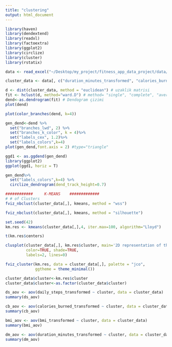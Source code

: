 ```yaml
---
title: "clustering"
output: html_document
---
```


```r
library(haven)
library(dendextend)
library(readxl)
library(factoextra)
library(ggplot2)
library(circlize)
library(cluster)
library(rstatix)
```

```r
data <- read_excel("~/Desktop/my_project/fitness_app_data_project/data/fitness_app_data_transformed.xlsx")
```

```r
cluster_data <- data[, c("duration_minutes_transformed", "calories_burned_transformed", "daily_steps_transformed","bmi_transformed")]
```

```r
d <- dist(cluster_data, method = "euclidean") # uzaklik matrisi
fit <- hclust(d, method="ward.D") # method= "single", "complete", "average", "ward.D", "centroid"
dend<-as.dendrogram(fit) # Dendogram çizimi
plot(dend)
```

```r
plot(color_branches(dend, k=4))
```

```r
gen_dend<-dend %>%
  set("branches_lwd", 2) %>%
  set("branches_k_color", k = 4)%>%
  set("labels_cex", 1.2)%>%
  set("labels_colors",k=4)
plot(gen_dend,font.axis = 2) #type="triangle"
```

```r
ggd1 <- as.ggdend(gen_dend)
library(ggplot2)
ggplot(ggd1, horiz = T) 
```

```r
gen_dend%>%
  set("labels_colors",k=4) %>% 
  circlize_dendrogram(dend_track_height=0.7)
```

```r
############     K-MEANS    #############
# # of Clusters
fviz_nbclust(cluster_data[,], kmeans, method = "wss")
```

```r
fviz_nbclust(cluster_data[,], kmeans, method = "silhouette")
```

```r
set.seed(42) 
km.res <- kmeans(cluster_data[,],4, iter.max=100, algorithm="Lloyd")
```

```r
t(km.res$centers)
```

```r
clusplot(cluster_data[,], km.res$cluster, main='2D representation of the Cluster solution',
         color=TRUE, shade=TRUE,
         labels=2, lines=0)
```

```r
fviz_cluster(km.res, data = cluster_data[,], palette = "jco",
             ggtheme = theme_minimal())
```

```r
cluster_data$cluster<-km.res$cluster 
cluster_data$cluster<-as.factor(cluster_data$cluster)
```

```r
ds_aov <- aov(daily_steps_transformed ~ cluster, data = cluster_data)
summary(ds_aov)
```

```r
cb_aov <- aov(calories_burned_transformed ~ cluster, data = cluster_data)
summary(cb_aov)
```

```r
bmi_aov <- aov(bmi_transformed ~ cluster, data = cluster_data)
summary(bmi_aov)
```

```r
dm_aov <- aov(duration_minutes_transformed ~ cluster, data = cluster_data)
summary(dm_aov)
```

